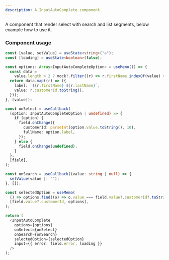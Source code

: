 ```yaml
---
description: A InputAutoComplete component.
---
```


A component that render select with search and list segments, below example how to use it.

### Component usage

```ts
const [value, setValue] = useState<string>("a");
const [loading] = useState<boolean>(false);

const options: Array<InputAutoCompleteOption> = useMemo(() => {
  const data =
    value.length > 2 ? mock?.filter((r) => r.firstName.indexOf(value) > -1 || r.lastName.indexOf(value) > -1) : mock;
  return data.map((r) => ({
    label: `${r.firstName} ${r.lastName}`,
    value: r.customerId.toString(),
  }));
}, [value]);

const onSelect = useCallback(
  (option: InputAutoCompleteOption | undefined) => {
    if (option) {
      field.onChange({
        customerId: parseInt(option.value.toString(), 10),
        fullName: option.label,
      });
    } else {
      field.onChange(undefined);
    }
  },
  [field],
);

const onSearch = useCallback((value: string | null) => {
  setValue(value || "");
}, []);

const selectedOption = useMemo(
  () => options.find((o) => o.value === field.value?.customerId?.toString()),
  [field.value?.customerId, options],
);

return (
  <InputAutoComplete
    options={options}
    onSelect={onSelect}
    onSearch={onSearch}
    selectedOption={selectedOption}
    input={{ error: field.error, loading }}
  />
);
```
